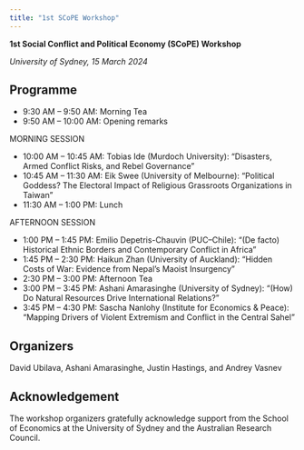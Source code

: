 ```yaml
---
title: "1st SCoPE Workshop"
---
```


**1st Social Conflict and Political Economy (SCoPE) Workshop**

*University of Sydney, 15 March 2024*

## Programme

- 9:30 AM – 9:50 AM: Morning Tea
- 9:50 AM – 10:00 AM: Opening remarks

MORNING SESSION

- 10:00 AM – 10:45 AM: Tobias Ide (Murdoch University): “Disasters, Armed Conflict Risks, and Rebel Governance”
- 10:45 AM – 11:30 AM: Eik Swee (University of Melbourne): “Political Goddess? The Electoral Impact of Religious Grassroots Organizations in Taiwan”
- 11:30 AM – 1:00 PM: Lunch

AFTERNOON SESSION

- 1:00 PM – 1:45 PM: Emilio Depetris-Chauvin (PUC–Chile): “(De facto) Historical Ethnic Borders and Contemporary Conflict in Africa”
- 1:45 PM – 2:30 PM: Haikun Zhan (University of Auckland): “Hidden Costs of War: Evidence from Nepal's Maoist Insurgency”
- 2:30 PM – 3:00 PM: Afternoon Tea
- 3:00 PM – 3:45 PM: Ashani Amarasinghe (University of Sydney): “(How) Do Natural Resources Drive International Relations?”
- 3:45 PM – 4:30 PM: Sascha Nanlohy (Institute for Economics & Peace): “Mapping Drivers of Violent Extremism and Conflict in the Central Sahel”


## Organizers 
David Ubilava, Ashani Amarasinghe, Justin Hastings, and Andrey Vasnev

## Acknowledgement 
The workshop organizers gratefully acknowledge support from the School of Economics at the University of Sydney and the Australian Research Council. 
